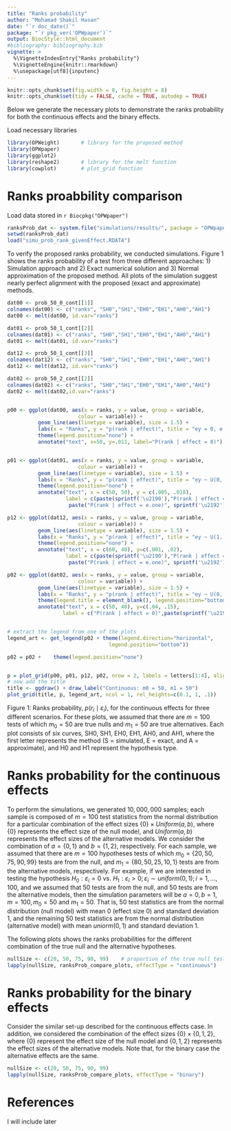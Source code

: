 ```yaml
---
title: "Ranks probability"
author: "Mohamad Shakil Hasan"
date: "`r doc_date()`"
package: "`r pkg_ver('OPWpaper')`"
output: BiocStyle::html_document
#bibliography: bibliography.bib
vignette: >
  %\VignetteIndexEntry{"Ranks probability"}
  %\VignetteEngine{knitr::rmarkdown}
  %\usepackage[utf8]{inputenc}
---
```


```r
knitr::opts_chunk$set(fig.width = 8, fig.height = 8)
knitr::opts_chunk$set(tidy = FALSE, cache = TRUE, autodep = TRUE)
```

Below we generate the necessary plots to demonstrate the ranks probability for both the continuous effects and the binary effects.

Load necessary libraries

```r
library(OPWeight)       # library for the proposed method
library(OPWpaper)       
library(ggplot2)
library(reshape2)       # library for the melt function
library(cowplot)        # plot_grid function
```

# Ranks proabbility comparison
Load data stored in `r Biocpkg("OPWpaper")` 

```r
ranksProb_dat <- system.file("simulations/results/", package = "OPWpaper")
setwd(ranksProb_dat)
load("simu_prob_rank_givenEffect.RDATA")
```

To verify the proposed ranks probability, we conducted simulations. Figure 1 shows the ranks probability of a test from three different approaches: 1) Simulation approach and 2) Exact numerical solution and 3) Normal approximation of the proposed method. All plots of the simulation suggest nearly perfect alignment with the proposed (exact and approximate) methods. 

```r
dat00 <- prob_50_0_cont[[1]]
colnames(dat00) <- c("ranks", "SH0","SH1","EH0","EH1","AH0","AH1")
dat00 <- melt(dat00, id.var="ranks")

dat01 <- prob_50_1_cont[[2]]
colnames(dat01) <- c("ranks", "SH0","SH1","EH0","EH1","AH0","AH1")
dat01 <- melt(dat01, id.var="ranks")

dat12 <- prob_50_1_cont[[3]]
colnames(dat12) <- c("ranks", "SH0","SH1","EH0","EH1","AH0","AH1")
dat12 <- melt(dat12, id.var="ranks")

dat02 <- prob_50_2_cont[[2]]
colnames(dat02) <- c("ranks", "SH0","SH1","EH0","EH1","AH0","AH1")
dat02 <- melt(dat02,id.var="ranks")


p00 <- ggplot(dat00, aes(x = ranks, y = value, group = variable,
                       colour = variable)) +
          geom_line(aes(linetype = variable), size = 1.5) +
          labs(x = "Ranks", y = "p(rank | effect)", title = "ey = 0, e.one = 0") +
          theme(legend.position="none") +
          annotate("text", x=50, y=.011, label="P(rank | effect = 0)")


p01 <- ggplot(dat01, aes(x = ranks, y = value, group = variable,
                       colour = variable)) +
          geom_line(aes(linetype = variable), size = 1.5) +
          labs(x = "Ranks", y = "p(rank | effect)", title = "ey ~ U(0, 1), e.one = 1") +
          theme(legend.position="none") +
          annotate("text", x = c(50, 50), y = c(.005, .018),
                   label = c(paste(sprintf('\u2190'),"P(rank | effect = 0)"),
					paste("P(rank | effect = e.one)", sprintf('\u2192'))))

p12 <- ggplot(dat12, aes(x = ranks, y = value, group = variable,
                       colour = variable)) +
          geom_line(aes(linetype = variable), size = 1.5) +
          labs(x = "Ranks", y = "p(rank | effect)", title = "ey ~ U(1, 2), e.one = 1") +
          theme(legend.position="none") +
          annotate("text", x = c(60, 40), y=c(.001, .02),
                   label = c(paste(sprintf('\u2190'),"P(rank | effect = 0)"),
					paste("P(rank | effect = e.one)", sprintf('\u2192'))))

p02 <- ggplot(dat02, aes(x = ranks, y = value, group = variable,
                       colour = variable)) +
          geom_line(aes(linetype = variable), size = 1.5) +
          labs(x = "Ranks", y = "p(rank | effect)", title = "ey ~ U(0, 1), e.one = 2") +
          theme(legend.title = element_blank(), legend.position="bottom") +
          annotate("text", x = c(50, 40), y=c(.04, .15),
                  label = c("P(rank | effect = 0)",paste(sprintf('\u2190'),"P(rank | effect = e.one)")))


# extract the legend from one of the plots
legend_art <- get_legend(p02 + theme(legend.direction="horizontal",
                                 legend.position="bottom"))

p02 = p02 +    theme(legend.position="none")


p = plot_grid(p00, p01, p12, p02, nrow = 2, labels = letters[1:4], align = 'hv')
# now add the title
title <- ggdraw() + draw_label("Continuous: m0 = 50, m1 = 50")
plot_grid(title, p, legend_art, ncol = 1, rel_heights=c(0.1, 1, .1))
```

Figure 1: Ranks probability, $p(r_i \mid \varepsilon_i)$, for the continuous effects for three different scenarios. For these plots, we assumed that there are $m = 100$ tests of which $m_0 = 50$ are true nulls and $m_1 = 50$ are true alternatives. Each plot consists of six curves, SH0, SH1, EH0, EH1, AH0, and AH1, where the first letter represents the method (S = simulated, E = exact, and A = approximate), and H0 and H1 represent the hypothesis type.


# Ranks probability for the continuous effects
To perform the simulations, we generated $10,000,000$ samples; each sample is composed of $m = 100$ test statistics from the normal distribution for a particular combination of the effect sizes $\{0\}\times Uniform(a,b)$, where $\{0\}$ represents the effect size of the null model, and $Uniform(a,b)$ represents the effect sizes of the alternative models. We consider the combination of $a = \{0,1 \}$ and $b = \{1,2\}$, respectively. For each sample, we assumed that there are $m=100$ hypotheses tests of which $m_0=\{20,50,75,90,99\}$ tests are from the null, and $m_1=\{80,50,25,10,1\}$ tests are from the alternative models, respectively. For example, if we are interested in testing the hypothesis $H_0: \varepsilon_i = 0$ vs. $H_1: \varepsilon_i > 0; \varepsilon_i  \sim uniform(0,1); i = 1,...,100$, and we assumed that $50$ tests are from the null, and $50$ tests are from the alternative models, then the simulation parameters will be $a=0,b=1,m=100,m_0=50$ and $m_1=50$. That is, $50$ test statistics are from the normal distribution (null model) with mean $0$ (effect size 0) and standard deviation $1$, and the remaining $50$ test statistics are from the normal distribution (alternative model) with mean $uniorm(0,1)$ and standard deviation $1$. 

The following plots shows the ranks probabilities for the different combination of the true null and the alternative hypotheses.

```r
nullSize <- c(20, 50, 75, 90, 99)    # proportion of the true null tests
lapply(nullSize, ranksProb_compare_plots, effectType = "continuous")
```

# Ranks probability for the binary effects
Consider the similar set-up described for the continuous effects case. In addition, we considered the combination of the effect sizes $\{0\} \times \{0,1,2\}$, where $\{0\}$ represent the effect size of the null model and $\{0,1,2\}$ represents the effect sizes of the alternative models. Note that, for the binary case the alternative effects are the same.

```r
nullSize <- c(20, 50, 75, 90, 99)
lapply(nullSize, ranksProb_compare_plots, effectType = "binary")
```

# References
I will include later






